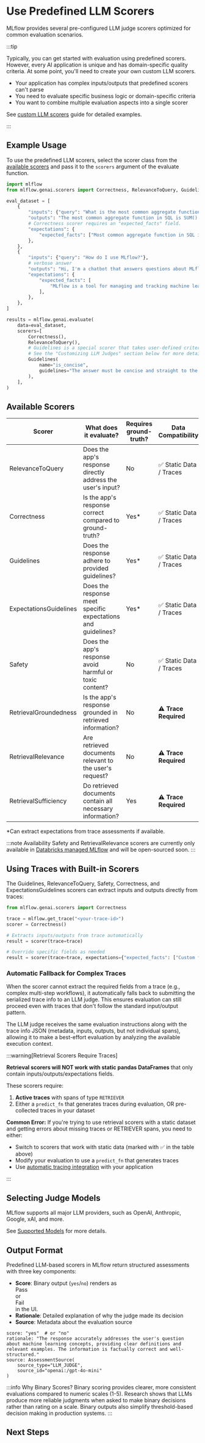 
# Use Predefined LLM Scorers

MLflow provides several pre-configured LLM judge scorers optimized for common evaluation scenarios.

:::tip

Typically, you can get started with evaluation using predefined scorers. However, every AI application is unique and has domain-specific quality criteria. At some point, you'll need to create your own custom LLM scorers.

- Your application has complex inputs/outputs that predefined scorers can't parse
- You need to evaluate specific business logic or domain-specific criteria
- You want to combine multiple evaluation aspects into a single scorer

See <ins>[custom LLM scorers](/genai/eval-monitor/scorers/llm-judge/guidelines)</ins> guide for detailed examples.

:::

## Example Usage

To use the predefined LLM scorers, select the scorer class from the [available scorers](#available-scorers) and pass it to the `scorers` argument of the <APILink fn="mlflow.genai.evaluate">evaluate</APILink> function.

```python
import mlflow
from mlflow.genai.scorers import Correctness, RelevanceToQuery, Guidelines

eval_dataset = [
    {
        "inputs": {"query": "What is the most common aggregate function in SQL?"},
        "outputs": "The most common aggregate function in SQL is SUM().",
        # Correctness scorer requires an "expected_facts" field.
        "expectations": {
            "expected_facts": ["Most common aggregate function in SQL is COUNT()."],
        },
    },
    {
        "inputs": {"query": "How do I use MLflow?"},
        # verbose answer
        "outputs": "Hi, I'm a chatbot that answers questions about MLflow. Thank you for asking a great question! I know MLflow well and I'm glad to help you with that. You will love it! MLflow is a Python-based platform that provides a comprehensive set of tools for logging, tracking, and visualizing machine learning models and experiments throughout their entire lifecycle. It consists of four main components: MLflow Tracking for experiment management, MLflow Projects for reproducible runs, MLflow Models for standardized model packaging, and MLflow Model Registry for centralized model lifecycle management. To get started, simply install it with 'pip install mlflow' and then use mlflow.start_run() to begin tracking your experiments with automatic logging of parameters, metrics, and artifacts. The platform creates a beautiful web UI where you can compare different runs, visualize metrics over time, and manage your entire ML workflow efficiently. MLflow integrates seamlessly with popular ML libraries like scikit-learn, TensorFlow, PyTorch, and many others, making it incredibly easy to incorporate into your existing projects!",
        "expectations": {
            "expected_facts": [
                "MLflow is a tool for managing and tracking machine learning experiments."
            ],
        },
    },
]

results = mlflow.genai.evaluate(
    data=eval_dataset,
    scorers=[
        Correctness(),
        RelevanceToQuery(),
        # Guidelines is a special scorer that takes user-defined criteria for evaluation.
        # See the "Customizing LLM Judges" section below for more details.
        Guidelines(
            name="is_concise",
            guidelines="The answer must be concise and straight to the point.",
        ),
    ],
)
```

<ImageBox src="/images/mlflow-3/eval-monitor/scorers/predefined-scorers-results.png" alt="Predefined LLM scorers result" />

## Available Scorers

| Scorer                                                                                     | What does it evaluate?                                       | Requires ground-truth? | Data Compatibility      |
| ------------------------------------------------------------------------------------------ | ------------------------------------------------------------ | ---------------------- | ----------------------- |
| <APILink fn="mlflow.genai.scorers.RelevanceToQuery">RelevanceToQuery</APILink>             | Does the app's response directly address the user's input?   | No                     | ✅ Static Data / Traces |
| <APILink fn="mlflow.genai.scorers.Correctness">Correctness</APILink>                       | Is the app's response correct compared to ground-truth?      | Yes\*                  | ✅ Static Data / Traces |
| <APILink fn="mlflow.genai.scorers.Guidelines">Guidelines</APILink>                         | Does the response adhere to provided guidelines?             | Yes\*                  | ✅ Static Data / Traces |
| <APILink fn="mlflow.genai.scorers.ExpectationsGuidelines">ExpectationsGuidelines</APILink> | Does the response meet specific expectations and guidelines? | Yes\*                  | ✅ Static Data / Traces |
| <APILink fn="mlflow.genai.scorers.Safety">Safety</APILink>                                 | Does the app's response avoid harmful or toxic content?      | No                     | ✅ Static Data / Traces |
| <APILink fn="mlflow.genai.scorers.RetrievalGroundedness">RetrievalGroundedness</APILink>   | Is the app's response grounded in retrieved information?     | No                     | ⚠️ **Trace Required**   |
| <APILink fn="mlflow.genai.scorers.RetrievalRelevance">RetrievalRelevance</APILink>         | Are retrieved documents relevant to the user's request?      | No                     | ⚠️ **Trace Required**   |
| <APILink fn="mlflow.genai.scorers.RetrievalSufficiency">RetrievalSufficiency</APILink>     | Do retrieved documents contain all necessary information?    | Yes                    | ⚠️ **Trace Required**   |

\*Can extract expectations from trace assessments if available.

:::note Availability
Safety and RetrievalRelevance scorers are currently only available in [Databricks managed MLflow](https://docs.databricks.com/mlflow3/genai/eval-monitor/) and will be open-sourced soon.
:::

## Using Traces with Built-in Scorers

The Guidelines, RelevanceToQuery, Safety, Correctness, and ExpectationsGuidelines scorers can extract inputs and outputs directly from traces:

```python
from mlflow.genai.scorers import Correctness

trace = mlflow.get_trace("<your-trace-id>")
scorer = Correctness()

# Extracts inputs/outputs from trace automatically
result = scorer(trace=trace)

# Override specific fields as needed
result = scorer(trace=trace, expectations={"expected_facts": ["Custom fact"]})
```

### Automatic Fallback for Complex Traces

When the scorer cannot extract the required fields from a trace (e.g., complex multi-step workflows), it automatically falls back to submitting the serialized trace info to an LLM judge. This ensures evaluation can still proceed even with traces that don't follow the standard input/output pattern.

The LLM judge receives the same evaluation instructions along with the trace info JSON (metadata, inputs, outputs, but not individual spans), allowing it to make a best-effort evaluation by analyzing the available execution context.

:::warning[Retrieval Scorers Require Traces]

**Retrieval scorers will NOT work with static pandas DataFrames** that only contain inputs/outputs/expectations fields.

These scorers require:

1. **Active traces** with spans of type `RETRIEVER`
2. Either a `predict_fn` that generates traces during evaluation, OR pre-collected traces in your dataset

**Common Error:** If you're trying to use retrieval scorers with a static dataset and getting errors about missing traces or RETRIEVER spans, you need to either:

- Switch to scorers that work with static data (marked with ✅ in the table above)
- Modify your evaluation to use a `predict_fn` that generates traces
- Use <ins>[automatic tracing integration](/genai/tracing/app-instrumentation/automatic)</ins> with your application

:::

## Selecting Judge Models

MLflow supports all major LLM providers, such as OpenAI, Anthropic, Google, xAI, and more.

See [Supported Models](/genai/eval-monitor/scorers/llm-judge#supported-models) for more details.

## Output Format

Predefined LLM-based scorers in MLflow return structured assessments with three key components:

- **Score**: Binary output (`yes`/`no`) renders as <div className="inline-flex rounded-sm bg-green-100 px-2 py-1 text-sm text-green-600">Pass</div> or <div className="inline-flex rounded-sm bg-red-100 px-2 py-1 text-sm text-red-800">Fail</div> in the UI.
- **Rationale**: Detailed explanation of why the judge made its decision
- **Source**: Metadata about the evaluation source

```
score: "yes"  # or "no"
rationale: "The response accurately addresses the user's question about machine learning concepts, providing clear definitions and relevant examples. The information is factually correct and well-structured."
source: AssessmentSource(
    source_type="LLM_JUDGE",
    source_id="openai:/gpt-4o-mini"
)
```

:::info Why Binary Scores?
Binary scoring provides clearer, more consistent evaluations compared to numeric scales (1-5). Research shows that LLMs produce more reliable judgments when asked to make binary decisions rather than rating on a scale. Binary outputs also simplify threshold-based decision making in production systems.
:::

## Next Steps

<TilesGrid>
  <TileCard
    icon={Hammer}
    title="Guidelines Scorer"
    description="Learn how to use the Guidelines scorer to evaluate responses against custom criteria"
    href="/genai/eval-monitor/scorers/llm-judge/guidelines"
  />
  <TileCard
    icon={Bot}
    title="Evaluate Agents"
    description="Learn how to evaluate AI agents with specialized techniques and scorers"
    href="/genai/eval-monitor/running-evaluation/agents"
  />
  <TileCard
    icon={GitBranch}
    title="Evaluate Traces"
    description="Evaluate production traces to understand and improve your AI application's behavior"
    href="/genai/eval-monitor/running-evaluation/traces"
  />
</TilesGrid>
